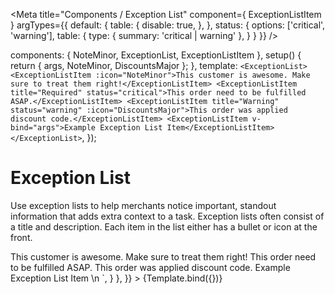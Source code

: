

<Meta
  title="Components / Exception List"
  component={ ExceptionListItem }
  argTypes={{
    default: {
      table: {
        disable: true,
      },
    },
    status: {
      options: ['critical', 'warning'],
      table: {
        type: { summary: 'critical | warning' },
      }
    }
  }}
/>

  components: { NoteMinor, ExceptionList, ExceptionListItem },
  setup() { return { args, NoteMinor, DiscountsMajor }; },
  template: `<ExceptionList>
    <ExceptionListItem :icon="NoteMinor">This customer is awesome. Make sure to treat them right!</ExceptionListItem>
    <ExceptionListItem title="Required" status="critical">This order need to be fulfilled ASAP.</ExceptionListItem>
    <ExceptionListItem title="Warning" status="warning" :icon="DiscountsMajor">This order was applied discount code.</ExceptionListItem>
    <ExceptionListItem v-bind="args">Example Exception List Item</ExceptionListItem>
  </ExceptionList>`,
});

# Exception List

Use exception lists to help merchants notice important, standout information that adds extra context to a task. Exception lists often consist of a title and description. Each item in the list either has a bullet or icon at the front.

<Canvas>
  <Story
    name="Exception List"
    height="120px"
    parameters={{
      docs: {
        source: {
          code: dedent`
            <ExceptionList>
              <ExceptionListItem :icon="NoteMinor">This customer is awesome. Make sure to treat them right!</ExceptionListItem>
              <ExceptionListItem title="Required" status="critical">This order need to be fulfilled ASAP.</ExceptionListItem>
              <ExceptionListItem title="Warning" status="warning" :icon="DiscountsMajor">This order was applied discount code.</ExceptionListItem>
              <ExceptionListItem>Example Exception List Item</ExceptionListItem>
            </ExceptionList>\n
            <script setup>
            </script>
          `,
        }
      },
    }}
  >
    {Template.bind({})}
  </Story>
</Canvas>

<ArgsTable story="Exception List" />
